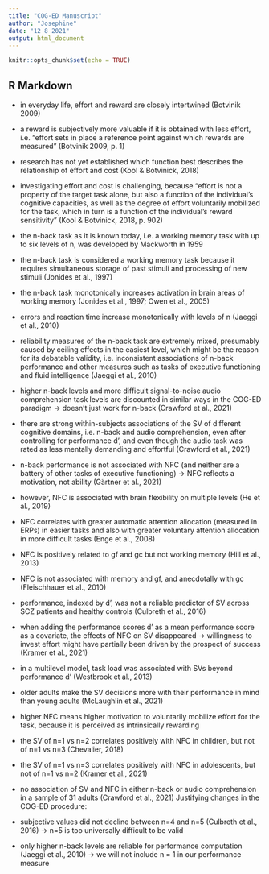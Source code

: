```yaml
---
title: "COG-ED Manuscript"
author: "Josephine"
date: "12 8 2021"
output: html_document
---
```


```r
knitr::opts_chunk$set(echo = TRUE)
```

## R Markdown

-	in everyday life, effort and reward are closely intertwined (Botvinik 2009)
-	a reward is subjectively more valuable if it is obtained with less effort, i.e. “effort sets in place a reference point against which rewards are measured” (Botvinik 2009, p. 1)
-	research has not yet established which function best describes the relationship of effort and cost (Kool & Botvinick, 2018)
-	investigating effort and cost is challenging, because “effort is not a property of the target task alone, but also a function of the individual’s cognitive capacities, as well as the degree of effort voluntarily mobilized for the task, which in turn is a function of the individual’s reward sensitivity” (Kool & Botvinick, 2018, p. 902)

-	the n-back task as it is known today, i.e. a working memory task with up to six levels of n, was developed by Mackworth in 1959
-	the n-back task is considered a working memory task because it requires simultaneous storage of past stimuli and processing of new stimuli (Jonides et al., 1997)
-	the n-back task monotonically increases activation in brain areas of working memory (Jonides et al., 1997; Owen et al., 2005)
-	errors and reaction time increase monotonically with levels of n (Jaeggi et al., 2010)
-	reliability measures of the n-back task are extremely mixed, presumably caused by ceiling effects in the easiest level, which might be the reason for its debatable validity, i.e. inconsistent associations of n-back performance and other measures such as tasks of executive functioning and fluid intelligence (Jaeggi et al., 2010)

-	higher n-back levels and more difficult signal-to-noise audio comprehension task levels are discounted in similar ways in the COG-ED paradigm -> doesn’t just work for n-back (Crawford et al., 2021)
-	there are strong within-subjects associations of the SV of different cognitive domains, i.e. n-back and audio comprehension, even after controlling for performance d’, and even though the audio task was rated as less mentally demanding and effortful (Crawford et al., 2021)

-	n-back performance is not associated with NFC (and neither are a battery of other tasks of executive functioning) -> NFC reflects a motivation, not ability (Gärtner et al., 2021)
-	however, NFC is associated with brain flexibility on multiple levels (He et al., 2019)
-	NFC correlates with greater automatic attention allocation (measured in ERPs) in easier tasks and also with greater voluntary attention allocation in more difficult tasks (Enge et al., 2008)
-	NFC is positively related to gf and gc but not working memory (Hill et al., 2013)
-	NFC is not associated with memory and gf, and anecdotally with gc (Fleischhauer et al., 2010)
-	performance, indexed by d’, was not a reliable predictor of SV across SCZ patients and healthy controls (Culbreth et al., 2016)
-	when adding the performance scores d’ as a mean performance score as a covariate, the effects of NFC on SV disappeared -> willingness to invest effort might have partially been driven by the prospect of success (Kramer et al., 2021)
-	in a multilevel model, task load was associated with SVs beyond performance d’ (Westbrook et al., 2013)
-	older adults make the SV decisions more with their performance in mind than young adults (McLaughlin et al., 2021)

-	higher NFC means higher motivation to voluntarily mobilize effort for the task, because it is perceived as intrinsically rewarding
-	the SV of n=1 vs n=2 correlates positively with NFC in children, but not of n=1 vs n=3 (Chevalier, 2018)
-	the SV of n=1 vs n=3 correlates positively with NFC in adolescents, but not of n=1 vs n=2
(Kramer et al., 2021)
-	no association of SV and NFC in either n-back or audio comprehension in a sample of 31 adults (Crawford et al., 2021)
Justifying changes in the COG-ED procedure:
-	subjective values did not decline between n=4 and n=5 (Culbreth et al., 2016) -> n=5 is too universally difficult to be valid
-	only higher n-back levels are reliable for performance computation (Jaeggi et al., 2010) -> we will not include n = 1 in our performance measure

